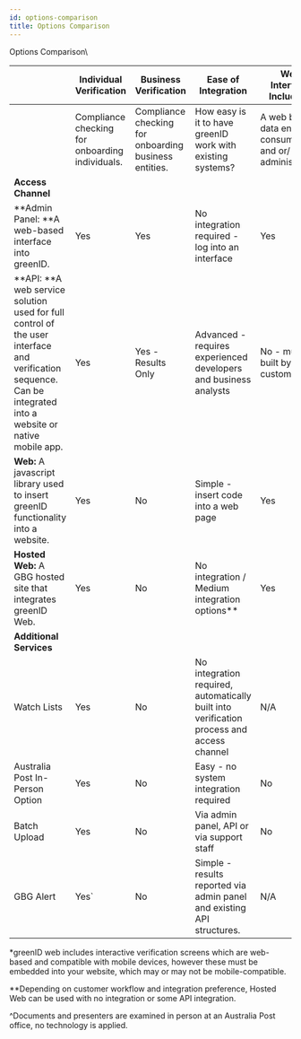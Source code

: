 ```yaml
---
id: options-comparison
title: Options Comparison
---
```


Options Comparison\



|                                                                                                                                                               | **Individual Verification**                     | **Business Verification**                              | **Ease of Integration**                                                                   | **Web Interface Included?**                                 | **Mobile-compatible**                   | **Document Authenticity Checking** | **Document OCR**                              | **Face Comparison**                               |
| ------------------------------------------------------------------------------------------------------------------------------------------------------------- | ----------------------------------------------- | ------------------------------------------------------ | ----------------------------------------------------------------------------------------- | ----------------------------------------------------------- | --------------------------------------- | ---------------------------------- | --------------------------------------------- | ------------------------------------------------- |
|                                                                                                                                                               | Compliance checking for onboarding individuals. | Compliance checking for onboarding business entities.  | How easy is it to have greenID work with existing systems?                                | A web based data entry for consumers and or/ administrators | Individuals can use on a mobile device? | Is captured ID document authentic? | Extracting data from the captured ID Document | Comparing ID document photo with real time selfie |
| **Access Channel**                                                                                                                                            |                                                 |                                                        |                                                                                           |                                                             |                                         |                                    |                                               |                                                   |
| **Admin Panel: **A web-based interface into greenID.                                                                                                          | Yes                                             | Yes                                                    | No integration required - log into an interface                                           | Yes                                                         | No                                      | No                                 | No                                            | No                                                |
| **API: **A web service solution used for full control of the user interface and verification sequence. Can be integrated into a website or native mobile app. | Yes                                             | Yes - Results Only                                     | Advanced - requires experienced developers and business analysts                          | No - must built by customer                                 | Depends on customer implementation      | No                                 | No                                            | No                                                |
| **Web:** A javascript library used to insert greenID functionality into a website.                                                                            | Yes                                             | No                                                     | Simple - insert code into a web page                                                      | Yes                                                         | Some\*                                  | Yes                                | Yes                                           | Yes                                               |
| **Hosted Web:** A GBG hosted site that integrates greenID Web.                                                                                                | Yes                                             | No                                                     | No integration / Medium integration options\*\*                                           | Yes                                                         | Some\*                                  | Yes                                | Yes                                           | Yes                                               |
| **Additional Services**                                                                                                                                       |                                                 |                                                        |                                                                                           |                                                             |                                         |                                    |                                               |                                                   |
| Watch Lists                                                                                                                                                   | Yes                                             | No                                                     | No integration required, automatically built into verification process and access channel | N/A                                                         | N/A                                     | N/A                                | N/A                                           | N/A                                               |
| Australia Post In-Person Option                                                                                                                               | Yes                                             | No                                                     | Easy - no system integration required                                                     | No                                                          | No                                      | In person^                         | N/A                                           | In person^                                        |
| Batch Upload                                                                                                                                                  | Yes                                             | No                                                     | Via admin panel, API or via support staff                                                 | No                                                          | No                                      | No                                 | No                                            | No                                                |
| GBG Alert                                                                                                                                                     | Yes\`                                           | No                                                     | Simple - results reported via admin panel and existing API structures.                    | N/A                                                         | N/A                                     | N/A                                | N/A                                           | N/A                                               |

\*greenID web includes interactive verification screens which are web-based and compatible with mobile devices, however these must be embedded into your website, which may or may not be mobile-compatible. 

\*\*Depending on customer workflow and integration preference, Hosted Web can be used with no integration or some API integration.

^Documents and presenters are examined in person at an Australia Post office, no technology is applied. 
